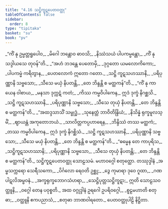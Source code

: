 ```yaml
---
title: "4.16 သဋ္ဌိကူဋပေတဝတ္ထု"
tableOfContents: false
sidebar:
  order: 8
type: "tipitaka"
basket: "su"
book: "pv"
---
```



<DynamicBreadcrumb />

<Division number="806" book="pv">

<Paragraph number="869" type="verses" book="pv">
_“ကိံ နု ဥမ္မတ္တရူပေါဝ,_  
_မိဂေါ ဘန္တောဝ ဓာဝသိ;_  
_နိဿံသယံ ပါပကမ္မန္တော,_  
_ကိံ နု သဒ္ဒါယသေ တုဝန်”တိ._  

</Paragraph>

</Division>
<Division number="807" book="pv">

<Paragraph number="870" type="verses" book="pv">
_“အဟံ ဘဒန္တေ ပေတောမှိ,_  
_ဒုဂ္ဂတော ယမလောကိကော;_  
_ပါပကမ္မံ ကရိတွာန,_  
_ပေတလောကံ ဣတော ဂတော._  

</Paragraph>

</Division>
<Division number="808" book="pv">

<Paragraph number="871" type="verses" book="pv">
_သဋ္ဌိ ကူဋသဟဿာနိ,_  
_ပရိပုဏ္ဏာနိ သဗ္ဗသော;_  
_သီသေ မယှံ နိပတန္တိ,_  
_တေ ဘိန္ဒန္တိ စ မတ္ထကန်”တိ._  

</Paragraph>

</Division>
<Division number="809" book="pv">

<Paragraph number="872" type="verses" book="pv">
_“ကိံ နု ကာယေန ဝါစာယ,_  
_မနသာ ဒုက္ကဋံ ကတံ;_  
_ကိဿ ကမ္မဝိပါကေန,_  
ဣဒံ ဒုက္ခံ နိဂစ္ဆသိ._  

</Paragraph>

</Division>
<Division number="810" book="pv">

<Paragraph number="873" type="verses" book="pv">
_သဋ္ဌိ ကူဋသဟဿာနိ,_  
_ပရိပုဏ္ဏာနိ သဗ္ဗသော;_  
_သီသေ တုယှံ နိပတန္တိ,_  
_တေ ဘိန္ဒန္တိ စ မတ္ထကန်”တိ._  

</Paragraph>

</Division>
<Division number="811" book="pv">

<Paragraph number="874" type="verses" book="pv">
_“အထဒ္ဒသာသိံ သမ္ဗုဒ္ဓံ,_  
_သုနေတ္တံ ဘာဝိတိန္ဒြိယံ;_  
_နိသိန္နံ ရုက္ခမူလသ္မိံ,_  
_ဈာယန္တံ အကုတောဘယံ._  

</Paragraph>

</Division>
<Division number="812" book="pv">

<Paragraph number="875" type="verses" book="pv">
_သာလိတ္တကပ္ပဟာရေန,_  
_ဘိန္ဒိဿံ တဿ မတ္ထကံ;_  
_တဿ ကမ္မဝိပါကေန,_  
ဣဒံ ဒုက္ခံ နိဂစ္ဆိသံ._  

</Paragraph>

</Division>
<Division number="813" book="pv">

<Paragraph number="876" type="verses" book="pv">
_သဋ္ဌိ ကူဋသဟဿာနိ,_  
_ပရိပုဏ္ဏာနိ သဗ္ဗသော;_  
_သီသေ မယှံ နိပတန္တိ,_  
_တေ ဘိန္ဒန္တိ စ မတ္ထကန်”တိ._  

</Paragraph>

</Division>
<Division number="814" book="pv">

<Paragraph number="877" type="verses" book="pv">
_“ဓမ္မေန တေ ကာပုရိသ,_  
_သဋ္ဌိကူဋသဟဿာနိ;_  
_ပရိပုဏ္ဏာနိ သဗ္ဗသော,_  
_သီသေ တုယှံ နိပတန္တိ;_  
_တေ ဘိန္ဒန္တိ စ မတ္ထကန်”တိ._  


</Paragraph>
</Division>

<Paragraph number="878" type="center" book="pv">
သဋ္ဌိကူဋပေတဝတ္ထု သောဠသမံ.



</Paragraph>

<Paragraph number="879" type="center" book="pv">
မဟာဝဂ္ဂေါ စတုတ္ထော.



</Paragraph>

<Paragraph number="880" type="center" book="pv">
တဿုဒ္ဒါနံ


</Paragraph>

<Paragraph number="881" type="verses" book="pv">
_အမ္ဗသက္ကရော သေရီသကော,_  
_ပိင်္ဂလော ရေဝတိ ဥစ္ဆု;_  
_ဒွေ ကုမာရာ ဒုဝေ ဂူထာ,_  
_ဂဏပါဋလိအမ္ဗဝနံ._  

</Paragraph>

<Paragraph number="882" type="verses" book="pv">
_အက္ခရုက္ခဘောဂသံဟရာ,_  
_သေဋ္ဌိပုတ္တသဋ္ဌိကူဋာ;_  
ဣတိ သောဠသဝတ္ထူနိ,_  
_ဝဂ္ဂေါ တေန ပဝုစ္စတိ._  


</Paragraph>

<Paragraph number="883" type="center" book="pv">
အထ ဝဂ္ဂုဒ္ဒါနံ


</Paragraph>

<Paragraph number="884" type="verses" book="pv">
ဥရဂေါ ဥပရိဝဂ္ဂေါ,_  
_စူဠမဟာတိ စတုဓာ;_  
_ဝတ္ထူနိ ဧကပညာသံ,_  
_စတုဓာ ဘာဏဝါရတော._  


</Paragraph>

<Paragraph number="885" type="center" book="pv">
ပေတဝတ္ထုပါဠိ နိဋ္ဌိတာ.
</Paragraph>